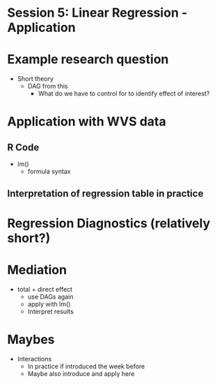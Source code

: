 # Session 5: Linear Regression - Application

# Example research question

* Short theory
  * DAG from this
    * What do we have to control for to identify effect of interest?

# Application with WVS data

## R Code

* lm()
  * formula syntax

## Interpretation of regression table in practice

# Regression Diagnostics (relatively short?)

# Mediation

* total + direct effect
  * use DAGs again
  * apply with lm()
  * Interpret results

# Maybes

* Interactions
  * In practice if introduced the week before
  * Maybe also introduce and apply here
